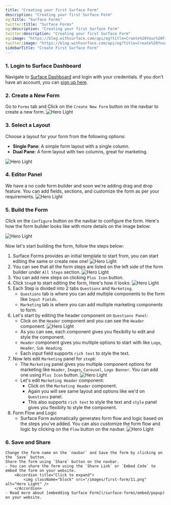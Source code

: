 ```yaml
---
title: "Creating your first Surface Form"
description: "Creating your first Surface Form"
og:title: "Surface Forms"
twitter:title: "Surface Forms"
og:description: "Creating your first Surface Form"
twitter:description: "Creating your first Surface Form"
og:image: "https://blog.withsurface.com/api/og?title=Craete%20Your%20First%20Form"
twitter:image: "https://blog.withsurface.com/api/og?title=Create%20Your%20First%20Form"
sidebarTitle: "Create First Surface Form"
---
```


### 1. Login to Surface Dashboard
Navigate to [Surface Dashboard](https://app.withsurface.com) and login with your credentials. If you don't have an account, you can [sign up here](https://app.withsurface.com/).

### 2. Create a New Form
Go to `Forms` tab and Click on the `Create New Form` button on the navbar to create a new form.
<Accordion title="Click to expand">
  <img className="block" src="/images/first-form/1.jpg" alt="Hero Light" />
</Accordion>

### 3. Select a Layout
Choose a layout for your form from the following options:
- **Single Pane**: A simple form layout with a single column.
- **Dual Pane**: A form layout with two columns, great for marketing.
<Accordion title="Click to expand">
  <img className="block" src="/images/first-form/2.png" alt="Hero Light" />
</Accordion>

### 4. Editor Panel
We have a no code form builder and soon we're adding drag and drop feature. You can add fields, sections, and customize the form as per your requirements.
<Accordion title="Click to expand">
  <img className="block" src="/images/first-form/3.png" alt="Hero Light" />
</Accordion>

### 5. Build the Form
Click on the `Configure` button on the navbar to configure the form.
Here's how the form builder looks like with more details on the image below:

<Accordion title="Click to expand">
  <img className="block" src="/images/first-form/4.jpg" alt="Hero Light" />
</Accordion>

Now let's start building the form, follow the steps below:
1. Surface Forms provides an initial template to start from, you can start editing the same or create new one!
    <Accordion title="Click to expand">
        <img className="block" src="/images/first-form/5.jpg" alt="Hero Light" />
    </Accordion>
2. You can see that all the form steps are listed on the left side of the form builder under `All Steps` section.
    <Accordion title="Click to expand">
        <img className="block" src="/images/first-form/6.jpg" alt="Hero Light" />
    </Accordion>
3. You can add new steps on clicking `Plus Icon` button.
4. Click `Step0` to start editing the form, Here's how it looks:
    <Accordion title="Click to expand">
        <img className="block" src="/images/first-form/7.png" alt="Hero Light" />
    </Accordion>
5. Each Step is divided into 2 tabs `Questions` and `Marketing`.
    - `Questions` tab is where you can add multiple components to the form like `Input Fields`.
    - `Marketing` tab is where you can add multiple marketing components to form.
6. Let's start by editing the header component on `Questions Panel`:
    - Click on the `Header` component and you can see the `Header` component.
        <Accordion title="Click to expand">
            <img className="block" src="/images/first-form/8.png" alt="Hero Light" />
        </Accordion>
    - As you can see, each component gives you flexibilty to edit and style the component.
    - `Header` component gives you multiple options to start with like `Logo`, `Header`, `Sub Heading`.
    - Each input field supports `rich text` to style the text.
7. Now lets edit `Marketing` panel for `step0`:
    - The `Marketing` panel gives you multiple component options for marketing like `Header`, `Images`, `Carousel`, `Logo Banner`. You can add one using `Plus Icon` button.
        <Accordion title="Click to expand">
            <img className="block" src="/images/first-form/9.png" alt="Hero Light" />
        </Accordion>
    - Let's edit `Marketing Header` component:
        - Click on the `Marketing Header` component.
        - Again you will see same layout and options like we'd on `Questions` panel.
        - This also supports `rich text` to style the text and `style` panel gives you flexibity to style the component.
8. Form Flow and Logic
    - Surface Form automatically generates form flow and logic based on the steps you've added. You can also customize the form flow and logic by clicking on the `Flow` button on the navbar.
        <Accordion title="Click to expand">
            <img className="block" src="/images/first-form/10.png" alt="Hero Light" />
        </Accordion>
### 6. Save and Share 
    Change the form name on the `navbar` and Save the form by clicking on the `Save` button.
    Share the form using `Share` button on the navbar.
    - You can share the form using the `Share Link` or `Embed Code` to embed the form on your website.
        <Accordion title="Click to expand">
            <img className="block" src="/images/first-form/11.png" alt="Hero Light" />
        </Accordion>
    - Read more about [embedding Surface Form](/surface-forms/embed/popup) on your website.
